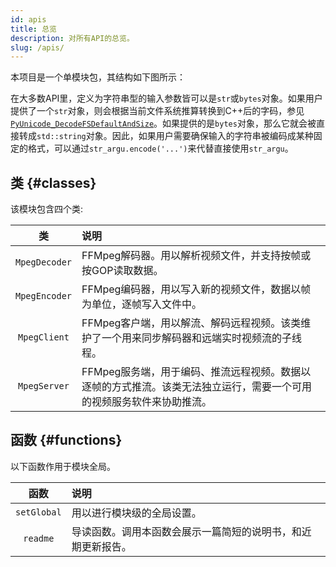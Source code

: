 ```yaml
---
id: apis
title: 总览
description: 对所有API的总览。
slug: /apis/
---
```




本项目是一个单模块包，其结构如下图所示：

<p>
  <OverviewSvg className="mermaid"/>
</p>

在大多数API里，定义为字符串型的输入参数皆可以是`str`或`bytes`对象。如果用户提供了一个`str`对象，则会根据当前文件系统推算转换到C++后的字码，参见[`PyUnicode_DecodeFSDefaultAndSize`<IconExternalLink/>][py-decodefs]。如果提供的是`bytes`对象，那么它就会被直接转成`std::string`对象。因此，如果用户需要确保输入的字符串被编码成某种固定的格式，可以通过`str_argu.encode('...')`来代替直接使用`str_argu`。

## 类 {#classes}

该模块包含四个类:

|  类  |  <div className="center">说明</div>  |
| :------: | :----------- |
| <SourceURL ver="3.1.0" url="MpegCoder.h#L21"><InlineIcon icon={vsiSymbolClass}/> `MpegDecoder`</SourceURL> | FFMpeg解码器。用以解析视频文件，并支持按帧或按GOP读取数据。 |
| <SourceURL ver="3.1.0" url="MpegCoder.h#L82"><InlineIcon icon={vsiSymbolClass}/> `MpegEncoder`</SourceURL> | FFMpeg编码器，用以写入新的视频文件，数据以帧为单位，逐帧写入文件中。 |
| <SourceURL ver="3.1.0" url="MpegStreamer.h#L49"><InlineIcon icon={vsiSymbolClass}/> `MpegClient`</SourceURL> | FFMpeg客户端，用以解流、解码远程视频。该类维护了一个用来同步解码器和远端实时视频流的子线程。 |
| <SourceURL ver="3.1.0" url="MpegStreamer.h#L114"><InlineIcon icon={vsiSymbolClass}/> `MpegServer`</SourceURL> | FFMpeg服务端，用于编码、推流远程视频。数据以逐帧的方式推流。该类无法独立运行，需要一个可用的视频服务软件来协助推流。 |

## 函数 {#functions}

以下函数作用于模块全局。

|  函数  |  <div className="center">说明</div>  |
| :------: | :----------- |
| <SourceURL ver="3.1.0" url="MpegPyd.h#L131"><InlineIcon icon={mdiFunctionVariant}/> `setGlobal`</SourceURL> | 用以进行模块级的全局设置。 |
| <SourceURL ver="3.1.0" url="MpegPyd.h#L158"><InlineIcon icon={mdiFunctionVariant}/> `readme`</SourceURL> | 导读函数。调用本函数会展示一篇简短的说明书，和近期更新报告。 |

[py-decodefs]:https://docs.python.org/zh-cn/3/c-api/unicode.html#c.PyUnicode_DecodeFSDefaultAndSize "PyUnicode_DecodeFSDefaultAndSize"
